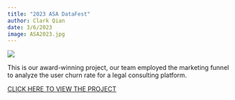 ```yaml
---
title: "2023 ASA DataFest"
author: Clark Qian
date: 3/6/2023
image: ASA2023.jpg
---
```


![](ASA2023.jpg)

This is our award-winning project, our team employed the marketing funnel to analyze the user churn rate for a legal consulting platform.

[CLICK HERE TO VIEW THE PROJECT](https://github.com/Pafuuuu/ASA-DATAFEST-2023/tree/main)
